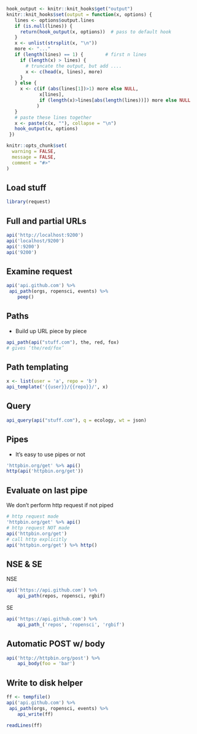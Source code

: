 ```r
hook_output <- knitr::knit_hooks$get("output")
knitr::knit_hooks$set(output = function(x, options) {
   lines <- options$output.lines
   if (is.null(lines)) {
     return(hook_output(x, options))  # pass to default hook
   }
   x <- unlist(strsplit(x, "\n"))
   more <- "..."
   if (length(lines) == 1) {        # first n lines
     if (length(x) > lines) {
       # truncate the output, but add ....
       x <- c(head(x, lines), more)
     }
   } else {
     x <- c(if (abs(lines[1])>1) more else NULL,
            x[lines],
            if (length(x)>lines[abs(length(lines))]) more else NULL
           )
   }
   # paste these lines together
   x <- paste(c(x, ""), collapse = "\n")
   hook_output(x, options)
 })

knitr::opts_chunk$set(
  warning = FALSE,
  message = FALSE,
  comment = "#>"
)
```


## Load stuff

```r
library(request)
```

## Full and partial URLs

```r
api('http://localhost:9200')
api('localhost/9200')
api(':9200')
api('9200')
```

## Examine request

```r
api('api.github.com') %>%
 api_path(orgs, ropensci, events) %>%
    peep()
```


## Paths

- Build up URL piece by piece

```r
api_path(api("stuff.com"), the, red, fox)
# gives ‘the/red/fox’
```

## Path templating

```r
x <- list(user = 'a', repo = 'b')
api_template('{{user}}/{{repo}}/', x)
```

## Query

```r
api_query(api("stuff.com"), q = ecology, wt = json)
```

## Pipes

 - It’s easy to use pipes or not

```r
'httpbin.org/get' %>% api()
http(api('httpbin.org/get'))
```

## Evaluate on last pipe

We don’t perform http request if not piped

```r
# http request made
'httpbin.org/get' %>% api()
# http request NOT made
api('httpbin.org/get')
# call http explicitly
api('httpbin.org/get') %>% http()
```

## NSE & SE

NSE

```r
api('https://api.github.com') %>%
    api_path(repos, ropensci, rgbif)
```

SE

```r
api('https://api.github.com') %>%
    api_path_('repos', 'ropensci', 'rgbif')
```

## Automatic POST w/ body

```r
api('http://httpbin.org/post') %>%
    api_body(foo = 'bar')
```

## Write to disk helper

```r
ff <- tempfile()
api('api.github.com') %>%
 api_path(orgs, ropensci, events) %>%
    api_write(ff)

readLines(ff)
```







